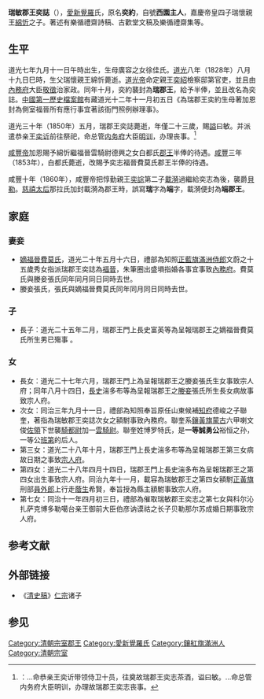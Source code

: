 {{Manchu name|[[爱新觉罗氏|爱新觉罗]]}}
'''瑞敏郡王奕誌'''（{{bd|1827年|10月30日|1850年|6月27日|catIdx=A愛}}），[[愛新覺羅|愛新覺羅]]氏，原名'''奕約'''，自號'''西園主人'''，嘉慶帝皇四子瑞懷親王[[綿忻|綿忻]]之子。著述有樂循禮齋詩稿、古歡堂文稿及樂循禮齋集等。

==生平==

道光七年九月十一日午時出生，生母廣容之女徐佳氏。[[道光|道光]]八年（1828年）八月十九日巳時，生父瑞懷親王綿忻薨逝。[[道光帝|道光帝]]命定親王[[奕紹|奕紹]]檢察邸第官吏，並且由[[內務府|內務府]]大臣[[敬徵|敬徵]]治家政。同年十月，奕約襲封為'''瑞郡王'''，給予半俸，並且改名為奕誌。[[中國第一歷史檔案館|中國第一歷史檔案館]]有藏道光十二年十一月初五日《為瑞郡王奕約生母著加恩封為側室福晉所有應行事宜著該衙門照例辦理事》。

道光三十年（1850年）五月，瑞郡王奕誌薨逝，年僅二十三歲，賜[[謚號|謚]]曰敏。并派遣恭亲王[[奕䜣|奕䜣]]前往祭祀，命总管[[内务府|内务府]]大臣[[明训|明训]]，办理丧事。<ref>{{cite web|title=大清文宗显皇帝实录第10卷|url=https://www.mingqingxiaoshuo.com/lishiyanyi/daqingwenzongxianhuangdishilu/61321.html}}：…命恭亲王奕䜣带领侍卫十员，往奠故瑞郡王奕志茶酒，谥曰敏。…命总管内务府大臣明训，办理故瑞郡王奕志丧事。</ref>

[[咸豐帝|咸豐帝]]加恩賜予綿忻繼福晉雲騎尉德興之女白都氏[[郡王|郡王]]半俸的待遇。[[咸豐|咸豐]]三年（1853年），白都氏薨逝，改賜予奕志福晉費莫氏郡王半俸的待遇。

咸豐十年（1860年），咸豐帝把惇勤親王[[奕誴|奕誴]]第二子[[載漪|載漪]]過繼給奕志為後，襲爵[[貝勒|貝勒]]。[[慈禧太后|慈禧太后]]那拉氏加封載漪為郡王時，誤寫'''瑞'''字為'''端'''字，載漪便封為'''端郡王'''。

==家庭==
===妻妾===
*[[嫡福晉|嫡福晉]][[費莫氏|費莫氏]]，道光二十年五月十六日，禮部為知照[[正藍旗|正藍旗滿洲]][[侍郎|侍郎]]文蔚之十五歲秀女指派瑞郡王奕誌為[[福晉|福晉]]，朱筆圈出盛塤指婚各事宜事致[[內務府|內務府]]。費莫氏與媵妾張氏同年同月同日同時去世。
*媵妾張氏，張氏與嫡福晉費莫氏同年同月同日同時去世。
===子===
*長子：道光二十五年二月，瑞郡王門上長史富英等為呈報瑞郡王之嫡福晉費莫氏所生男已殤事 。
===女===
*長女：道光二十七年六月，瑞郡王門上為呈報瑞郡王之媵妾張氏生女事致宗人府；同年八月十四日，[[長史|長史]]湍多布等為呈報瑞郡王之[[媵|媵妾]]張氏所生長女病故事致宗人府。
*次女：同治三年九月十一日，禮部為知照奉旨原任山東候補[[知府|知府]]德峻之子聯奎，著指為瑞敏郡王奕誌次女之額駙事致內務府。聯奎系[[鑲黃旗|鑲黃旗蒙古]]六甲喇文俊[[佐領|佐領]]下世襲[[都尉|騎都尉]]加一[[雲騎尉|雲騎尉]]。聯奎姓博罗特氏，是'''一等誠勇公'''裕恒之孙，一等公[[班第|班第]]的后人。
*第三女：道光二十八年十月，瑞郡王門上長史湍多布等為呈報瑞郡王第三女病故日期之事致[[宗人府|宗人府]]。
*第四女：道光二十八年四月十四日，瑞郡王門上長史湍多布為呈報瑞郡王之第四女出生事致宗人府。同治九年十一月，載容為瑞敏郡王之第四女額駙[[正黃旗|正黃旗]]刑部[[員外郎|員外郎]]上行走[[監生|蔭生]]希賢，奉旨授為縣主額駙事致宗人府。
*第七女：同治十一年四月初三日，禮部為催取瑞敏郡王奕志之第七女與科尔沁扎萨克博多勒噶台亲王御前大臣伯彦讷谟祜之长子贝勒那尔苏成婚日期事致宗人府。

==参考文献==
{{reflist}}
==外部链接==
*《[[清史稿|清史稿]]》[[清仁宗|仁宗]]诸子
==参见==
{{start box}}
{{s-hou|瑞親王世系|10月30日|1827年|6月27日|1850年|清仁宗世系}}
{{s-roy}}
{{s-before|父親瑞懷親王[[綿忻|綿忻]]}}
{{s-title|[[瑞親王|瑞郡王]]|任職期間:1828年－1850年}}
{{s-after|養子已革端郡王[[載漪|載漪]]}}
{{end box}}
{{DEFAULTSORT:Yi}}
[[Category:清朝宗室郡王|Category:清朝宗室郡王]]
[[Category:愛新覺羅氏|Category:愛新覺羅氏]]
[[Category:鑲紅旗滿洲人|Category:鑲紅旗滿洲人]]
[[Category:清朝宗室|Category:清朝宗室]]